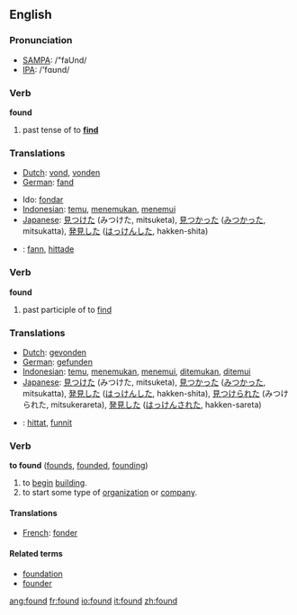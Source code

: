 ==English==

{{rank|last|here|thought|139|found|people|still|just}}

=== Pronunciation ===
*[[w:SAMPA|SAMPA]]: /"faUnd/
*[[w:IPA|IPA]]: /'fɑʊnd/

===Verb===
'''found'''
# past tense of to '''[[find]]'''

=== Translations ===
{{top}}
*[[Dutch]]: [[vond]], [[vonden]]
*[[German]]: [[fand]]
{{mid}}
*Ido: [[fondar]]
*[[Indonesian]]: [[temu]], [[temu|menemukan]], [[temu|menemui]]
*[[Japanese]]: [[見つけた]] (みつけた, mitsuketa), [[見つかった]] ([[みつかった]], mitsukatta), [[発見]]した ([[はっけん]]した, hakken-shita)
*{{sv}}: [[fann]], [[hittade]]
{{bottom}}

===Verb===
'''found'''
# past participle of to [[find]]

=== Translations ===
*[[Dutch]]: [[gevonden]]
*[[German]]: [[gefunden]] 
*[[Indonesian]]: [[temu]], [[temu|menemukan]], [[temu|menemui]], [[temu|ditemukan]], [[temu|ditemui]]
*[[Japanese]]: [[見つけた]] (みつけた, mitsuketa), [[見つかった]] ([[みつかった]], mitsukatta), [[発見]]した ([[はっけん]]した, hakken-shita), [[見つけられた]] (みつけられた, mitsukerareta), [[発見]]した ([[はっけん]]された, hakken-sareta)
*{{sv}}: [[hittat]], [[funnit]]

===Verb===
'''to found'''  ([[founds]], [[founded]], [[founding]])
# to [[begin]] [[building]].
# to start some type of [[organization]] or [[company]].

====Translations====
*[[French]]: [[fonder]]

====Related terms====
*[[foundation]]
*[[founder]]

[[ang:found]]
[[fr:found]]
[[io:found]]
[[it:found]]
[[zh:found]]